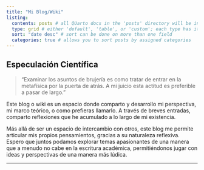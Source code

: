 ```yaml
---
title: "Mi Blog/Wiki"
listing:
  contents: posts # all QUarto docs in the 'posts' directory will be included on your listing page
  type: grid # either 'default', 'table', or 'custom'; each type has its own set of yaml options to include
  sort: "date desc" # sort can be done on more than one field
  categories: true # allows you to sort posts by assigned categories
---
```


## Especulación Científica

> "Examinar los asuntos de brujería es como tratar de entrar en la metafísica por la puerta de atrás. A mi juicio esta actitud es preferible a pasar de largo."

Este blog o wiki es un espacio donde comparto y desarrollo mi perspectiva, mi marco teórico, o como prefieras llamarlo. A través de breves entradas, comparto reflexiones que he acumulado a lo largo de mi existencia.

Más allá de ser un espacio de intercambio con otros, este blog me permite articular mis propios pensamientos, gracias a su naturaleza reflexiva. Espero que juntos podamos explorar temas apasionantes de una manera que a menudo no cabe en la escritura académica, permitiéndonos jugar con ideas y perspectivas de una manera más lúdica.

------------------------------------------------------------------------
